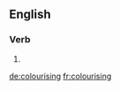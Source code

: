 ==English==

===Verb===
{{head|en|present participle}}

# {{present participle of|colourise|lang=en|nocat=1}}

[[de:colourising]]
[[fr:colourising]]